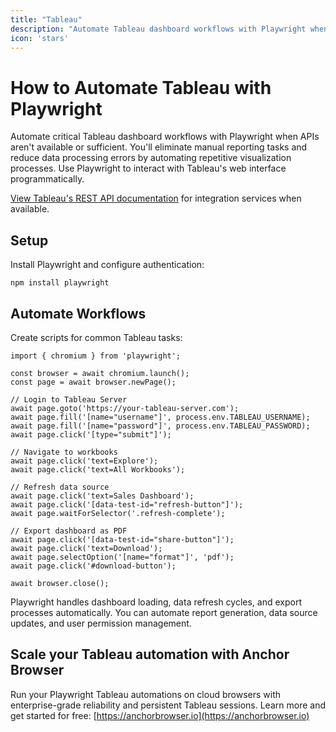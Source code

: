 ```yaml
---
title: "Tableau"
description: "Automate Tableau dashboard workflows with Playwright when APIs aren't available."
icon: 'stars'
---
```


# How to Automate Tableau with Playwright

Automate critical Tableau dashboard workflows with Playwright when APIs aren't available or sufficient. You'll eliminate manual reporting tasks and reduce data processing errors by automating repetitive visualization processes. Use Playwright to interact with Tableau's web interface programmatically.

[View Tableau's REST API documentation](https://help.tableau.com/current/api/rest_api/en-us/REST/rest_api.htm) for integration services when available.

## Setup

Install Playwright and configure authentication:
```
npm install playwright

```

## Automate Workflows

Create scripts for common Tableau tasks:

```
import { chromium } from 'playwright';

const browser = await chromium.launch();
const page = await browser.newPage();

// Login to Tableau Server
await page.goto('https://your-tableau-server.com');
await page.fill('[name="username"]', process.env.TABLEAU_USERNAME);
await page.fill('[name="password"]', process.env.TABLEAU_PASSWORD);
await page.click('[type="submit"]');

// Navigate to workbooks
await page.click('text=Explore');
await page.click('text=All Workbooks');

// Refresh data source
await page.click('text=Sales Dashboard');
await page.click('[data-test-id="refresh-button"]');
await page.waitForSelector('.refresh-complete');

// Export dashboard as PDF
await page.click('[data-test-id="share-button"]');
await page.click('text=Download');
await page.selectOption('[name="format"]', 'pdf');
await page.click('#download-button');

await browser.close();
```

Playwright handles dashboard loading, data refresh cycles, and export processes automatically. You can automate report generation, data source updates, and user permission management.


## Scale your Tableau automation with Anchor Browser

Run your Playwright Tableau automations on cloud browsers with enterprise-grade reliability and persistent Tableau sessions. Learn more and get started for free: [https://anchorbrowser.io](https://anchorbrowser.io)
